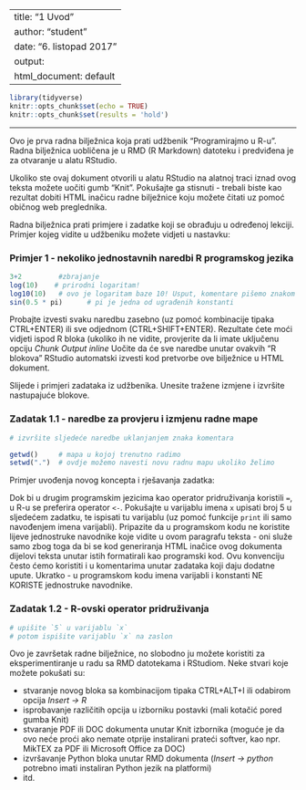 
---
title: "1 Uvod"
author: "student"
date: "6. listopad 2017"
output:
  html_document: default
---

```{r setup, include=FALSE}
library(tidyverse)
knitr::opts_chunk$set(echo = TRUE)
knitr::opts_chunk$set(results = 'hold')
```

***

Ovo je prva radna bilježnica koja prati udžbenik "Programirajmo u R-u". Radna bilježnica uobličena je u RMD (R Markdown) datoteku i predviđena je za otvaranje u alatu RStudio.

Ukoliko ste ovaj dokument otvorili u alatu RStudio na alatnoj traci iznad ovog teksta možete uočiti gumb "Knit". Pokušajte ga stisnuti - trebali biste kao rezultat dobiti HTML inačicu radne bilježnice koju možete čitati uz pomoć običnog web preglednika.

Radna bilježnica prati primjere i zadatke koji se obrađuju u određenoj lekciji. Primjer kojeg vidite u udžbeniku možete vidjeti u nastavku:

### Primjer 1 - nekoliko jednostavnih naredbi R programskog jezika

```{r}
3+2         #zbrajanje
log(10)    # prirodni logaritam!
log10(10)   # ovo je logaritam baze 10! Usput, komentare pišemo znakom "#"
sin(0.5 * pi)      # pi je jedna od ugrađenih konstanti
```

Probajte izvesti svaku naredbu zasebno (uz pomoć kombinacije tipaka CTRL+ENTER) ili sve odjednom (CTRL+SHIFT+ENTER). Rezultate ćete moći vidjeti ispod R bloka (ukoliko ih ne vidite, provjerite da li imate uključenu opciju *Chunk Output inline*  Uočite da će sve naredbe unutar ovakvih "R blokova" RStudio automatski izvesti kod pretvorbe ove bilježnice u HTML dokument.

Slijede i primjeri zadataka iz udžbenika. Unesite tražene izmjene i izvršite nastupajuće blokove.

### Zadatak 1.1 - naredbe za provjeru i izmjenu radne mape

```{r}
# izvršite sljedeće naredbe uklanjanjem znaka komentara

getwd()     # mapa u kojoj trenutno radimo
setwd(".")  # ovdje možemo navesti novu radnu mapu ukoliko želimo

```

Primjer uvođenja novog koncepta i rješavanja zadatka:

Dok bi u drugim programskim jezicima kao operator pridruživanja koristili `=`, u R-u se preferira operator `<-`. Pokušajte u varijablu imena `x` upisati broj 5 u sljedećem zadatku, te ispisati tu varijablu (uz pomoć funkcije `print` ili samo navođenjem imena varijabli). Pripazite da u programskom kodu ne koristite lijeve jednostruke navodnike koje vidite u ovom paragrafu teksta - oni služe samo zbog toga da bi se kod generiranja HTML inačice ovog dokumenta dijelovi teksta unutar istih formatirali kao programski kod. Ovu konvenciju često ćemo koristiti i u komentarima unutar zadataka koji daju dodatne upute. Ukratko - u programskom kodu imena varijabli i konstanti NE KORISTE jednostruke navodnike. 


### Zadatak 1.2 - R-ovski operator pridruživanja

```{r}
# upišite `5` u varijablu `x`
# potom ispišite varijablu `x` na zaslon

```

Ovo je završetak radne bilježnice, no slobodno ju možete koristiti za eksperimentiranje u radu sa RMD datotekama i RStudiom. Neke stvari koje možete pokušati su:

- stvaranje novog bloka sa kombinacijom tipaka CTRL+ALT+I ili odabirom opcija *Insert -> R*
- isprobavanje različitih opcija u izborniku postavki (mali kotačić pored gumba Knit)
- stvaranje PDF ili DOC dokumenta unutar Knit izbornika (moguće je da ovo neće proći ako nemate otprije instalirani prateći softver, kao npr. MikTEX za PDF ili Microsoft Office za DOC)
- izvršavanje Python bloka unutar RMD dokumenta (*Insert -> python* potrebno imati instaliran Python jezik na platformi)
- itd.
